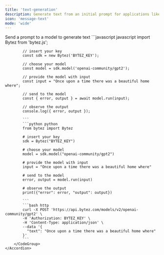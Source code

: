 ```yaml
---
title: 'text-generation'
description: Generate text from an initial prompt for applications like story generation, dialogue systems, and creative writing
icon: 'message-text'
mode: 'wide'
---
```


<AccordionGroup>
	<Accordion defaultOpen="true" title="Basic usage">
		Send a prompt to a model to generate text
		<CodeGroup>
			```javascript javascript
			import Bytez from 'bytez.js';
			
			// insert your key
			const sdk = new Bytez('BYTEZ_KEY');
			
			// choose your model
			const model = sdk.model('openai-community/gpt2');
			
			// provide the model with input
			const input = "Once upon a time there was a beautiful home where";
			
			// send to the model
			const { error, output } = await model.run(input);
			
			// observe the output
			console.log({ error, output });
			
			```
			```python python
			from bytez import Bytez
			
			# insert your key
			sdk = Bytez("BYTEZ_KEY")
			
			# choose your model
			model = sdk.model("openai-community/gpt2")
			
			# provide the model with input
			input = "Once upon a time there was a beautiful home where"
			
			# send to the model
			error, output = model.run(input)
			
			# observe the output
			print({"error": error, "output": output})
			
			```
			```bash http
			curl -X POST 'https://api.bytez.com/models/v2/openai-community/gpt2' \
			-H 'Authorization: BYTEZ_KEY' \
			-H 'Content-Type: application/json' \
			--data '{
			  "text": "Once upon a time there was a beautiful home where"
			}'
			```
		</CodeGroup>
	</Accordion>
</AccordionGroup>